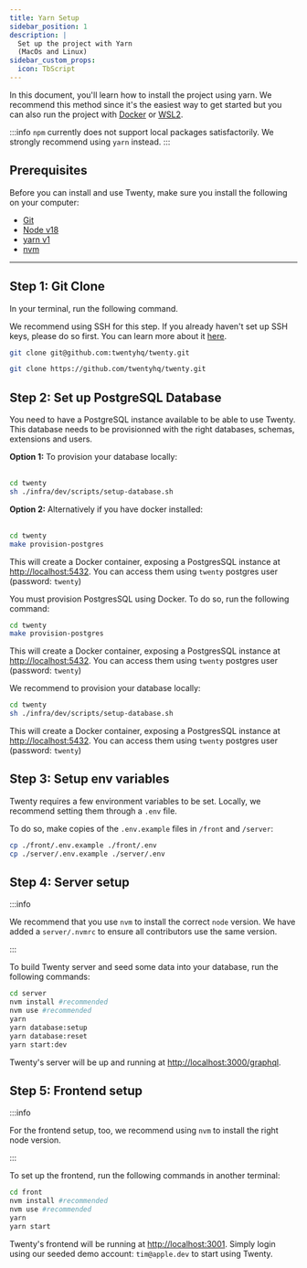 ```yaml
---
title: Yarn Setup
sidebar_position: 1
description: |
  Set up the project with Yarn
  (MacOs and Linux)
sidebar_custom_props:
  icon: TbScript
---
```


In this document, you'll learn how to install the project using yarn. We recommend this method since it's the easiest way to get started but you can also run the project with [Docker](/contributor/local-setup/docker-setup) or [WSL2](/contributor/local-setup/wsl-setup).  

:::info
`npm` currently does not support local packages satisfactorily. We strongly recommend using `yarn` instead.
:::

## Prerequisites

Before you can install and use Twenty, make sure you install the following on your computer:
- [Git](https://git-scm.com/book/en/v2/Getting-Started-Installing-Git)
- [Node v18](https://nodejs.org/en/download) 
- [yarn v1](https://classic.yarnpkg.com/lang/en/docs/install/) 
- [nvm](https://github.com/nvm-sh/nvm/blob/master/README.md)

---

## Step 1: Git Clone

In your terminal, run the following command. 

We recommend using SSH for this step. If you already haven't set up SSH keys, please do so first. You can learn more about it [here](https://docs.github.com/en/authentication/connecting-to-github-with-ssh/about-ssh). 

<Tabs>
<TabItem value="ssh" label="SSH (Recommended)" default>

```bash
git clone git@github.com:twentyhq/twenty.git
```
</TabItem>
<TabItem value="https" label="HTTPS" >

```bash
git clone https://github.com/twentyhq/twenty.git
```

</TabItem>
</Tabs>


## Step 2: Set up PostgreSQL Database
You need to have a PostgreSQL instance available to be able to use Twenty.
This database needs to be provisionned with the right databases, schemas, extensions and users.

<Tabs>
<TabItem value="linux" label="Linux" default>
<b>Option 1:</b> To provision your database locally:
<br /><br />

```bash
cd twenty
sh ./infra/dev/scripts/setup-database.sh
```

<b>Option 2:</b> Alternatively if you have docker installed:
<br /><br />

```bash
cd twenty
make provision-postgres
```
This will create a Docker container, exposing a PostgresSQL instance at [http://localhost:5432](http://localhost:5432).
You can access them using `twenty` postgres user (password: `twenty`)
  </TabItem>
  <TabItem value="mac-os" label="Mac OS" default>

You must provision PostgresSQL using Docker. To do so, run the following command:
```bash
cd twenty
make provision-postgres
```
This will create a Docker container, exposing a PostgresSQL instance at [http://localhost:5432](http://localhost:5432).
You can access them using `twenty` postgres user (password: `twenty`)

  </TabItem>
  <TabItem value="wsl" label="Windows (WSL)">

We recommend to provision your database locally:
```bash
cd twenty
sh ./infra/dev/scripts/setup-database.sh
```
This will create a Docker container, exposing a PostgresSQL instance at [http://localhost:5432](http://localhost:5432).
You can access them using `twenty` postgres user (password: `twenty`)
  </TabItem>
</Tabs>


## Step 3: Setup env variables

Twenty requires a few environment variables to be set. Locally, we recommend setting them through a `.env` file.

To do so, make copies of the `.env.example` files in `/front` and `/server`:
```bash
cp ./front/.env.example ./front/.env
cp ./server/.env.example ./server/.env
```

## Step 4: Server setup

:::info

We recommend that you use `nvm` to install the correct `node` version. We have added a `server/.nvmrc` to ensure all contributors use the same version.

:::

To build Twenty server and seed some data into your database, run the following commands:
```bash
cd server
nvm install #recommended
nvm use #recommended 
yarn
yarn database:setup
yarn database:reset
yarn start:dev
```

Twenty's server will be up and running at [http://localhost:3000/graphql](http://localhost:3000/graphql).

## Step 5: Frontend setup

:::info

For the frontend setup, too, we recommend using `nvm` to install the right node version. 

:::

To set up the frontend, run the following commands in another terminal:

```bash
cd front
nvm install #recommended
nvm use #recommended 
yarn
yarn start
```

Twenty's frontend will be running at [http://localhost:3001](http://localhost:3001). Simply login using our seeded demo account: `tim@apple.dev` to start using Twenty.

